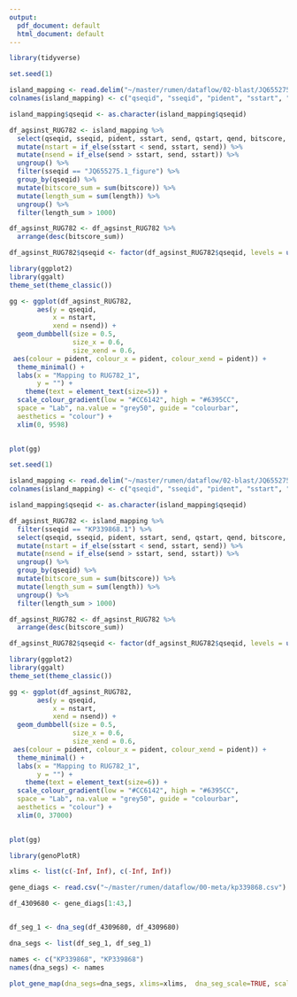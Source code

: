 ```yaml
---
output:
  pdf_document: default
  html_document: default
---
```



```r
library(tidyverse)
```

```r
set.seed(1)

island_mapping <- read.delim("~/master/rumen/dataflow/02-blast/JQ655275_rumen_mapping.txt", header=FALSE)
colnames(island_mapping) <- c("qseqid", "sseqid", "pident", "sstart", "send", "qstart", "qend", "evalue", "bitscore", "score", "qlen", "length", "sseq")

island_mapping$qseqid <- as.character(island_mapping$qseqid)

df_agsinst_RUG782 <- island_mapping %>%
  select(qseqid, sseqid, pident, sstart, send, qstart, qend, bitscore, length) %>%
  mutate(nstart = if_else(sstart < send, sstart, send)) %>%
  mutate(nsend = if_else(send > sstart, send, sstart)) %>%
  ungroup() %>%
  filter(sseqid == "JQ655275.1_figure") %>%
  group_by(qseqid) %>%
  mutate(bitscore_sum = sum(bitscore)) %>%
  mutate(length_sum = sum(length)) %>%
  ungroup() %>%
  filter(length_sum > 1000) 

df_agsinst_RUG782 <- df_agsinst_RUG782 %>%
  arrange(desc(bitscore_sum))

df_agsinst_RUG782$qseqid <- factor(df_agsinst_RUG782$qseqid, levels = unique(as.character(df_agsinst_RUG782$qseqid)))
```


```r
library(ggplot2)
library(ggalt)
theme_set(theme_classic())

gg <- ggplot(df_agsinst_RUG782, 
       aes(y = qseqid,
           x = nstart,
           xend = nsend)) +  
  geom_dumbbell(size = 0.5,
                size_x = 0.6, 
                size_xend = 0.6,
 aes(colour = pident, colour_x = pident, colour_xend = pident)) +
  theme_minimal() + 
  labs(x = "Mapping to RUG782_1",
       y = "") +
    theme(text = element_text(size=5)) + 
  scale_colour_gradient(low = "#CC6142", high = "#6395CC",
  space = "Lab", na.value = "grey50", guide = "colourbar",
  aesthetics = "colour") + 
  xlim(0, 9598)
  

plot(gg)
```

```r
set.seed(1)

island_mapping <- read.delim("~/master/rumen/dataflow/02-blast/JQ655275_rumen_mapping.txt", header=FALSE)
colnames(island_mapping) <- c("qseqid", "sseqid", "pident", "sstart", "send", "qstart", "qend", "evalue", "bitscore", "score", "qlen", "length", "sseq")

island_mapping$qseqid <- as.character(island_mapping$qseqid)

df_agsinst_RUG782 <- island_mapping %>%
  filter(sseqid == "KP339868.1") %>%
  select(qseqid, sseqid, pident, sstart, send, qstart, qend, bitscore, length) %>%
  mutate(nstart = if_else(sstart < send, sstart, send)) %>%
  mutate(nsend = if_else(send > sstart, send, sstart)) %>%
  ungroup() %>%
  group_by(qseqid) %>%
  mutate(bitscore_sum = sum(bitscore)) %>%
  mutate(length_sum = sum(length)) %>%
  ungroup() %>%
  filter(length_sum > 1000) 

df_agsinst_RUG782 <- df_agsinst_RUG782 %>%
  arrange(desc(bitscore_sum))

df_agsinst_RUG782$qseqid <- factor(df_agsinst_RUG782$qseqid, levels = unique(as.character(df_agsinst_RUG782$qseqid)))
```


```r
library(ggplot2)
library(ggalt)
theme_set(theme_classic())

gg <- ggplot(df_agsinst_RUG782, 
       aes(y = qseqid,
           x = nstart,
           xend = nsend)) +  
  geom_dumbbell(size = 0.5,
                size_x = 0.6, 
                size_xend = 0.6,
 aes(colour = pident, colour_x = pident, colour_xend = pident)) +
  theme_minimal() + 
  labs(x = "Mapping to RUG782_1",
       y = "") +
    theme(text = element_text(size=6)) + 
  scale_colour_gradient(low = "#CC6142", high = "#6395CC",
  space = "Lab", na.value = "grey50", guide = "colourbar",
  aesthetics = "colour") + 
  xlim(0, 37000)
  

plot(gg)
```


```r
library(genoPlotR)

xlims <- list(c(-Inf, Inf), c(-Inf, Inf))

gene_diags <- read.csv("~/master/rumen/dataflow/00-meta/kp339868.csv")

df_4309680 <- gene_diags[1:43,]


df_seg_1 <- dna_seg(df_4309680, df_4309680)

dna_segs <- list(df_seg_1, df_seg_1)

names <- c("KP339868", "KP339868")
names(dna_segs) <- names

plot_gene_map(dna_segs=dna_segs, xlims=xlims,  dna_seg_scale=TRUE, scale=FALSE)
```